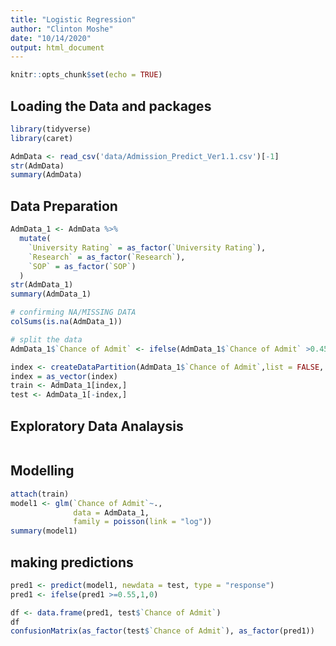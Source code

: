 ```yaml
---
title: "Logistic Regression"
author: "Clinton Moshe"
date: "10/14/2020"
output: html_document
---
```


```r
knitr::opts_chunk$set(echo = TRUE)
```

## Loading the Data and packages

```r
library(tidyverse)
library(caret)

AdmData <- read_csv('data/Admission_Predict_Ver1.1.csv')[-1]
str(AdmData)
summary(AdmData)
```

## Data Preparation

```r
AdmData_1 <- AdmData %>%
  mutate(
    `University Rating` = as_factor(`University Rating`),
    `Research` = as_factor(`Research`),
    `SOP` = as_factor(`SOP`)
  )
str(AdmData_1)
summary(AdmData_1)

# confirming NA/MISSING DATA
colSums(is.na(AdmData_1))

# split the data
AdmData_1$`Chance of Admit` <- ifelse(AdmData_1$`Chance of Admit` >0.45,1,0)

index <- createDataPartition(AdmData_1$`Chance of Admit`,list = FALSE, p=0.8)
index = as_vector(index)
train <- AdmData_1[index,]
test <- AdmData_1[-index,]
```

## Exploratory Data Analaysis

```r

```
## Modelling

```r
attach(train)
model1 <- glm(`Chance of Admit`~., 
              data = AdmData_1, 
              family = poisson(link = "log"))
summary(model1)
```

## making predictions

```r
pred1 <- predict(model1, newdata = test, type = "response")
pred1 <- ifelse(pred1 >=0.55,1,0)

df <- data.frame(pred1, test$`Chance of Admit`)
df
confusionMatrix(as_factor(test$`Chance of Admit`), as_factor(pred1))
```

